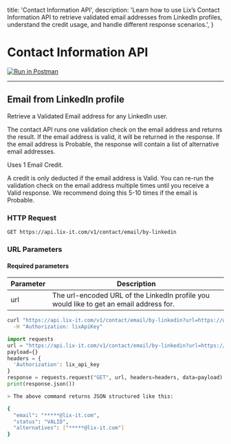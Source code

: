   title: 'Contact Information API',
  description:
    'Learn how to use Lix’s Contact Information API to retrieve validated email addresses from LinkedIn profiles, understand the credit usage, and handle different response scenarios.',
}


# Contact Information API


[![Run in Postman](https://run.pstmn.io/button.svg)](https://app.getpostman.com/run-collection/5140183-5c44eafd-a5a9-4326-b2a9-e811426b4d07?action=collection%2Ffork&collection-url=entityId%3D5140183-5c44eafd-a5a9-4326-b2a9-e811426b4d07%26entityType%3Dcollection%26workspaceId%3Dcc78921f-4152-4fc0-9c2f-75ef5c7a5895)

---

<Row>

<Col>

## Email from LinkedIn profile

Retrieve a Validated Email address for any LinkedIn user. 

The contact API runs one validation check on the email address and returns the result. If the email address is valid, it will be returned in the response. If the email address is Probable, the response will contain a list of alternative email addresses.

<Note> Uses 1 Email Credit.</Note>

A credit is only deducted if the email address is Valid. You can re-run the validation check on the email address multiple times until you receive a Valid response. We recommend doing this 5-10 times if the email is Probable.

### HTTP Request

`GET https://api.lix-it.com/v1/contact/email/by-linkedin`

### URL Parameters

#### Required parameters

Parameter | Description
--------- | -----------
url       | The url-encoded URL of the LinkedIn profile you would like to get an email address for.


</Col>

  <Col sticky>

<CodeGroup title="LinkedIn People Search" tag="GET" label="/v1/li/linkedin/search/people">

```bash {{ title: 'Shell' }}
curl "https://api.lix-it.com/v1/contact/email/by-linkedin?url=https://www.linkedin.com/in/alfie-lambert" \
  -H "Authorization: lixApiKey"
```

```python
import requests
url = "https://api.lix-it.com/v1/contact/email/by-linkedin?url=https://www.linkedin.com/in/alfie-lambert"
payload={}
headers = {
  'Authorization': lix_api_key
}
response = requests.request("GET", url, headers=headers, data=payload)
print(response.json())
```

```bash {{ title: 'Returned JSON' }}
> The above command returns JSON structured like this:

{
  "email": "*****@lix-it.com",
  "status": "VALID",
  "alternatives": ["*****@lix-it.com"]
}
```

</CodeGroup>


</Col>

</Row>
